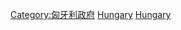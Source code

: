 {{Commons category|Law of Hungary}}
{{Portal|匈牙利|法律}}
{{Cat main|匈牙利法律}}

[[Category:匈牙利政府|Category:匈牙利政府]]
[[Category:各國法律|Hungary]]
[[Category:欧洲法律|Hungary]]
